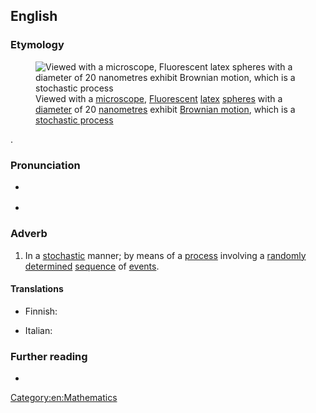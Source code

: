 ==English==
{{was wotd|2018|February|24}}

===Etymology===
[[File:Brownianmotion beads in water spim video.gif|thumb|Viewed with a [[microscope]], [[fluorescent|Fluorescent]] [[latex]] [[sphere]]s with a [[diameter]] of 20 [[nanometre]]s exhibit [[Brownian motion]], which is a [[stochastic process]]]]

{{suffix|en|stochastic|ally}}.

===Pronunciation===
* {{a|RP|GA}} {{IPA|/stəˈkæstɪkli/|/stəˈkæstɪkəli/|lang=en}}
* {{hyphenation|sto|chas|tic|al|ly|lang=en}}

===Adverb===
{{en-adv}}

# In a [[stochastic]] manner; by means of a [[process#Noun|process]] involving a [[randomly]] [[determine]]d [[sequence#Noun|sequence]] of [[event]]s.

====Translations====
{{trans-top|in a stochastic manner}}
* Finnish: {{t|fi|stokastisesti}}
{{trans-mid}}
* Italian: {{t+|it|stocasticamente}}
{{trans-bottom}}

===Further reading===
* {{pedia|stochastic}}

[[Category:en:Mathematics]]